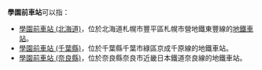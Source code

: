 {{NoteTA
|T=zh-hans:学园前站;zh-hk:學園前站;zh-tw:學園前車站;
|1=zh-hans:学园前站;zh-hk:學園前站;zh-tw:學園前車站;
|2=zh-hans:学园前站;zh-hk:學園前站;zh-tw:學園前車站;
}}
'''學園前車站'''可以指：
* [[學園前車站_(北海道)|學園前車站 (北海道)]]，位於北海道札幌市豐平區札幌市營地鐵東豐線的[[地鐵車站|地鐵車站]]。
* [[學園前車站_(千葉縣)|學園前車站 (千葉縣)]]，位於千葉縣千葉市綠區京成千原線的地鐵車站。
* [[學園前車站_(奈良縣)|學園前車站 (奈良縣)]]，位於奈良縣奈良市近畿日本鐵道奈良線的地鐵車站。

{{disambig|X學|CAT=五字車站名消歧義}}